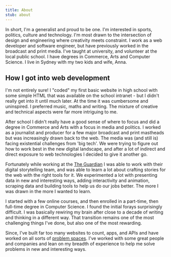 ```yaml
---
title: About
stub: about
---
```


In short, I'm a generalist and proud to be one. I'm interested in sports,
politics, culture and technology. I'm most drawn to the intersection of design
and engineering where creativity meets constraint. I work as a web developer and
software engineer, but have previously worked in the broadcast and print media.
I've taught at university, and volunteer at the local public school. I have
degrees in Commerce, Arts and Computer Science. I live in Sydney with my two
kids and wife, Anna.

## How I got into web development

I'm not entirely sure! I "coded" my first basic website in high school with some
simple HTML that was available on the school intranet - but I didn't really get
into it until much later. At the time it was cumbersome and uninspired. I
preferred music, maths and writing. The mixture of creative and technical
aspects were far more intriguing to me.

After school I didn't really have a good sense of where to focus and did a
degree in Commerce and Arts with a focus in media and politics. I worked as a
journalist and producer for a few major broadcast and print mastheads but was
increasingly drawn back to the web. The media was (and still is) facing
existential challenges from 'big tech'. We were trying to figure out how to work
best in the new digital landscape, and after a lot of indirect and direct
exposure to web technologies I decided to give it another go.

Fortunately while working at the [The Guardian](https://www.theguardian.com/au)
I was able to work with their digital storytelling team, and was able to learn a
lot about crafting stories for the web with the right tools for it. We
experimented a lot with presenting data in new and interesting ways, adding
interactivity and animation, scraping data and building tools to help us do our
jobs better. The more I was drawn in the more I wanted to learn.

I started with a few online courses, and then enrolled in a part-time, then
full-time degree in Computer Science. I found the initial forays surprisingly
difficult. I was basically rewiring my brain after close to a decade of writing
and thinking in a different way. That transition remains one of the most
challenging things I've done, but also one of the most rewarding.

Since, I've built far too many websites to count, apps, and APIs and have worked
on all sorts of [problem spaces](https://static.alhinds.com). I've worked with
some great people and companies and lean on my breadth of experience to help me
solve problems in new and interesting ways.
